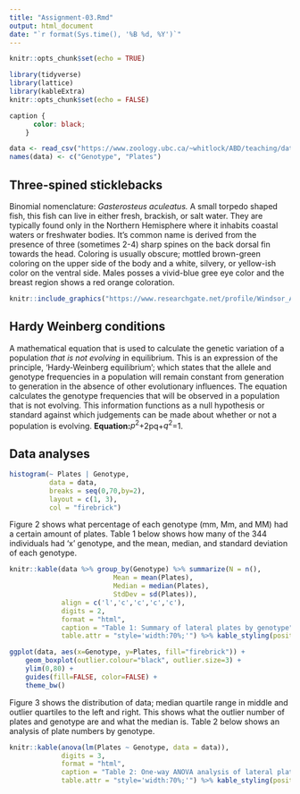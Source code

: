 ```yaml
---
title: "Assignment-03.Rmd"
output: html_document
date: "`r format(Sys.time(), '%B %d, %Y')`"
---
```


```r
knitr::opts_chunk$set(echo = TRUE)
```


 <!-- Made sure packages needed are installed. --> 
```R
library(tidyverse)
library(lattice)
library(kableExtra)
knitr::opts_chunk$set(echo = FALSE)
```


 <!-- Styled table captions to black. --> 
```css
caption {
      color: black;
    }
```


<!-- Loaded data from the internet. -->
```R
data <- read_csv("https://www.zoology.ubc.ca/~whitlock/ABD/teaching/datasets/03/03e3SticklebackPlates.csv")
names(data) <- c("Genotype", "Plates")
```



## Three-spined sticklebacks
Binomial nomenclature: *Gasterosteus aculeatus.*
A small torpedo shaped fish, this fish can live in either fresh, brackish, or salt water. They are typically found only in the Northern Hemisphere where it inhabits coastal waters or freshwater bodies. It's common name is derived from the presence of three (sometimes 2-4) sharp spines on the back dorsal fin towards the head. Coloring is usually obscure; mottled brown-green coloring on the upper side of the body and a white, silvery, or yellow-ish color on the ventral side. Males posses a vivid-blue gree eye color and the breast region shows a red orange coloration.

 <!-- Centered, altered width of picture, and added caption. All additions made inside curly brackets. --> 
```R
knitr::include_graphics("https://www.researchgate.net/profile/Windsor_Aguirre/publication/285915049/figure/fig2/AS:318190618988545@1452873963743/Lateral-plate-morphs-of-Gasterosteus-aculeatus-A-low-B-partial-C-complete-From_W640.jpg") 
```
## Hardy Weinberg conditions
A mathematical equation that is used to calculate the genetic variation of a population _that is not evolving_ in equilibrium. This is an expression of the principle, 'Hardy-Weinberg equilibrium'; which states that the allele and genotype frequencies in a population will remain constant from generation to generation in the absence of other evolutionary influences. The equation calculates the genotype frequencies that will be observed in a population that is not evolving. This information functions as a null hypothesis or standard against which judgements can be made about whether or not a population is evolving.
**Equation:**$p^{2}$+2pq+$q^{2}$=1.

 <!-- Added data chunk, centered it, and added a caption. --> 
 
## Data analyses



```r
histogram(~ Plates | Genotype, 
		  data = data, 
		  breaks = seq(0,70,by=2),
		  layout = c(1, 3), 
		  col = "firebrick")
```
Figure 2 shows what percentage of each genotype (mm, Mm, and MM) had a certain amount of plates. Table 1 below shows how many of the 344 individuals had 'x' genotype, and the mean, median, and standard deviation of each genotype. 

 <!-- Added more data in form of a table and caption was added. --> 
```r
knitr::kable(data %>% group_by(Genotype) %>% summarize(N = n(), 
			 			  Mean = mean(Plates), 
			 			  Median = median(Plates), 
			 			  StdDev = sd(Plates)), 
			 align = c('l','c','c','c','c'), 
			 digits = 2,
			 format = "html", 
			 caption = "Table 1: Summary of lateral plates by genotype",
			 table.attr = "style='width:70%;'") %>% kable_styling(position = "center")

```


 <!-- Added more data in form of boxplots, centered figure, and added caption. --> 
```r

ggplot(data, aes(x=Genotype, y=Plates, fill="firebrick")) + 
	geom_boxplot(outlier.colour="black", outlier.size=3) + 
	ylim(0,80) + 
	guides(fill=FALSE, color=FALSE) +
	theme_bw()

```
Figure 3 shows the distribution of data; median quartile range in middle and outlier quartiles to the left and right. This shows what the outlier number of plates and genotype are and what the median is. Table 2 below shows an analysis of plate numbers by genotype.


 <!-- Added more data in form of ANOVA analysis and changed caption. -->  
```r

knitr::kable(anova(lm(Plates ~ Genotype, data = data)),
			 digits = 3, 
			 format = "html", 
			 caption = "Table 2: One-way ANOVA analysis of lateral plate numbers by genotype",
			 table.attr = "style='width:70%;'") %>% kable_styling(position = "center")


```





